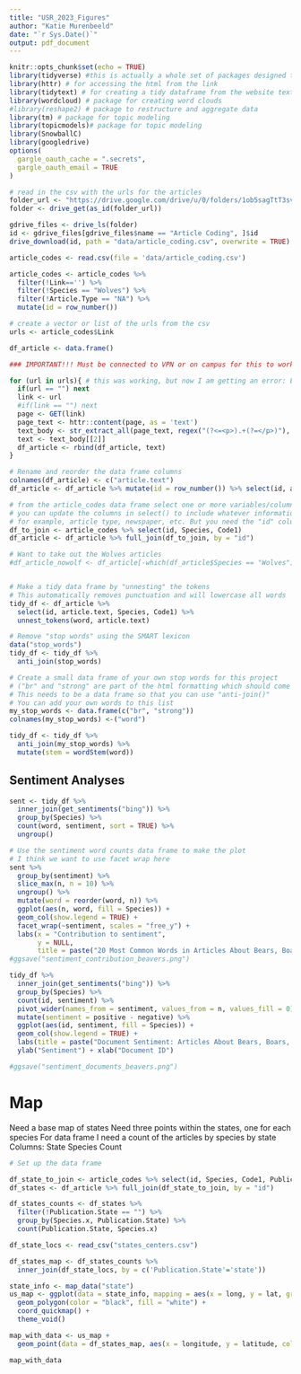 ```yaml
---
title: "USR_2023_Figures"
author: "Katie Murenbeeld"
date: "`r Sys.Date()`"
output: pdf_document
---
```


```r
knitr::opts_chunk$set(echo = TRUE)
library(tidyverse) #this is actually a whole set of packages designed to different data manipulation tasks. We rely on the dplyr package alot for organizing data and the stringr package for dealing with text
library(httr) # for accessing the html from the link
library(tidytext) # for creating a tidy dataframe from the website text data
library(wordcloud) # package for creating word clouds
#library(reshape2) # package to restructure and aggregate data
library(tm) # package for topic modeling
library(topicmodels)# package for topic modeling
library(SnowballC)
library(googledrive)
options(
  gargle_oauth_cache = ".secrets",
  gargle_oauth_email = TRUE
)
```

```r
# read in the csv with the urls for the articles
folder_url <- "https://drive.google.com/drive/u/0/folders/1ob5sagTtT3svhc7ZKeemd9TiAq1_MsCL"
folder <- drive_get(as_id(folder_url))

gdrive_files <- drive_ls(folder)
id <- gdrive_files[gdrive_files$name == "Article Coding", ]$id
drive_download(id, path = "data/article_coding.csv", overwrite = TRUE)

article_codes <- read.csv(file = 'data/article_coding.csv')
```

```r
article_codes <- article_codes %>% 
  filter(!Link=='') %>% 
  filter(!Species == "Wolves") %>%
  filter(!Article.Type == "NA") %>%
  mutate(id = row_number())

# create a vector or list of the urls from the csv
urls <- article_codes$Link
```

```r
df_article <- data.frame()

### IMPORTANT!!! Must be connected to VPN or on campus for this to work! ###

for (url in urls){ # this was working, but now I am getting an error: Error in content(page, as = "text"): unused argument ("text")
  if(url == "") next
  link <- url
  #if(link == "") next
  page <- GET(link)
  page_text <- httr::content(page, as = 'text')
  text_body <- str_extract_all(page_text, regex("(?<=<p>).+(?=</p>)"), simplify = TRUE) 
  text <- text_body[[2]]
  df_article <- rbind(df_article, text)
}

# Rename and reorder the data frame columns
colnames(df_article) <- c("article.text")
df_article <- df_article %>% mutate(id = row_number()) %>% select(id, article.text)

```

```r
# from the article_codes data frame select one or more variables/columns you would like to join to df_article
# you can update the columns in select() to include whatever information you'd like
# for example, article type, newspaper, etc. But you need the "id" column so that you can "join" the 2 data frames
df_to_join <- article_codes %>% select(id, Species, Code1) 
df_article <- df_article %>% full_join(df_to_join, by = "id")
```

```r
# Want to take out the Wolves articles
#df_article_nowolf <- df_article[-which(df_article$Species == "Wolves"), ]


# Make a tidy data frame by "unnesting" the tokens
# This automatically removes punctuation and will lowercase all words
tidy_df <- df_article %>% 
  select(id, article.text, Species, Code1) %>%
  unnest_tokens(word, article.text)

# Remove "stop words" using the SMART lexicon 
data("stop_words")
tidy_df <- tidy_df %>%
  anti_join(stop_words)

# Create a small data frame of your own stop words for this project 
# ("br" and "strong" are part of the html formatting which should come out before making tidy df!)
# This needs to be a data frame so that you can use "anti-join()"
# You can add your own words to this list
my_stop_words <- data.frame(c("br", "strong")) 
colnames(my_stop_words) <-("word")

tidy_df <- tidy_df %>%
  anti_join(my_stop_words) %>% 
  mutate(stem = wordStem(word))

```

## Sentiment Analyses

```r
sent <- tidy_df %>%
  inner_join(get_sentiments("bing")) %>%
  group_by(Species) %>%
  count(word, sentiment, sort = TRUE) %>%
  ungroup()

# Use the sentiment word counts data frame to make the plot
# I think we want to use facet wrap here
sent %>%
  group_by(sentiment) %>%
  slice_max(n, n = 10) %>%
  ungroup() %>%
  mutate(word = reorder(word, n)) %>%
  ggplot(aes(n, word, fill = Species)) +
  geom_col(show.legend = TRUE) + 
  facet_wrap(~sentiment, scales = "free_y") +
  labs(x = "Contribution to sentiment", 
       y = NULL,
       title = paste("20 Most Common Words in Articles About Bears, Boars, and Beavers"))
#ggsave("sentiment_contribution_beavers.png")

tidy_df %>%
  inner_join(get_sentiments("bing")) %>%
  group_by(Species) %>%
  count(id, sentiment) %>%
  pivot_wider(names_from = sentiment, values_from = n, values_fill = 0) %>%
  mutate(sentiment = positive - negative) %>% 
  ggplot(aes(id, sentiment, fill = Species)) + 
  geom_col(show.legend = TRUE) + 
  labs(title = paste("Document Sentiment: Articles About Bears, Boars, and Beavers")) + 
  ylab("Sentiment") + xlab("Document ID")

#ggsave("sentiment_documents_beavers.png")

```

# Map 
Need a base map of states
Need three points within the states, one for each species
For data frame I need a count of the articles by species by state
  Columns: State Species Count
  
```r

# Set up the data frame

df_state_to_join <- article_codes %>% select(id, Species, Code1, Publication.State) 
df_states <- df_article %>% full_join(df_state_to_join, by = "id")

df_states_counts <- df_states %>%
  filter(!Publication.State == "") %>%
  group_by(Species.x, Publication.State) %>%
  count(Publication.State, Species.x)

df_state_locs <- read_csv("states_centers.csv")

df_states_map <- df_states_counts %>%
  inner_join(df_state_locs, by = c('Publication.State'='state'))

```

```r
state_info <- map_data("state")
us_map <- ggplot(data = state_info, mapping = aes(x = long, y = lat, group = group)) + 
  geom_polygon(color = "black", fill = "white") + 
  coord_quickmap() + 
  theme_void()

map_with_data <- us_map + 
  geom_point(data = df_states_map, aes(x = longitude, y = latitude, color=Species.x, size=n, group = n), position=position_jitter(h=0.75,w=0.75))

map_with_data
```









